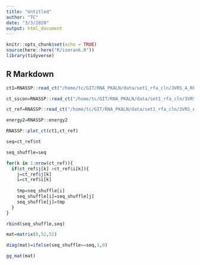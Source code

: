 ```yaml
---
title: "Untitled"
author: "TC"
date: "3/3/2020"
output: html_document
---
```


```r
knitr::opts_chunk$set(echo = TRUE)
source(here::here("R/isorank.R"))
library(tidyverse)
```

## R Markdown

```r
ct1=RNASSP::read_ct("/home/tc/GIT/RNA_PKALN/data/set1_rfa_cln/3VRS_A_RF01734/tmp.ungapped.msa.gremlincpp.ct")

ct_sscon=RNASSP::read_ct("/home/tc/GIT/RNA_PKALN/data/set1_rfa_cln/3VRS_A_RF01734/tmp.sto.ss_con.dbn.ct")

ct_ref=RNASSP::read_ct("/home/tc/GIT/RNA_PKALN/data/set1_rfa_cln/3VRS_A_RF01734/3VRS_A.ct")
```

```r
energy2=RNASSP::energy2

RNASSP::plot_ct(ct1,ct_ref)
```

```r
seq=ct_ref$nt
```

```r
seq_shuffle=seq

for(k in 1:nrow(ct_ref)){
  if(ct_ref$j[k] >ct_ref$i[k]){
    j=ct_ref$j[k]
    i=ct_ref$i[k]
    
    tmp=seq_shuffle[i]
    seq_shuffle[i]=seq_shuffle[j]
    seq_shuffle[j]=tmp
  }
}

```

```r
rbind(seq_shuffle,seq)
```

```r
mat=matrix(0,52,52)

diag(mat)=ifelse(seq_shuffle==seq,1,0)

gg_mat(mat)

```

